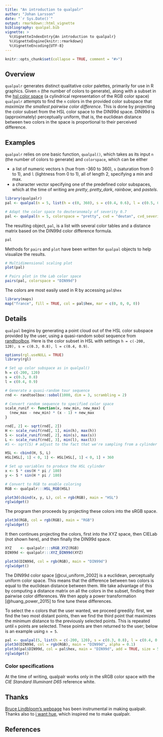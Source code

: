 ```yaml
---
title: "An introduction to qualpalr"
author: "Johan Larsson"
date: "`r Sys.Date()`"
output: rmarkdown::html_vignette
bibliography: qualpal.bib
vignette: >
  %\VignetteIndexEntry{An introduction to qualpalr}
  %\VignetteEngine{knitr::rmarkdown}
  %\VignetteEncoding{UTF-8}
---
```


```r
knitr::opts_chunk$set(collapse = TRUE, comment = "#>")
```


## Overview

`qualpalr` generates distinct qualitative color palettes, primarily for use in
R graphics. Given `n` (the number of colors to generate), along with a subset
in the [hsl color space](https://en.wikipedia.org/wiki/HSL_and_HSV) (a
cylindrical representation of the RGB color space) `qualpalr` attempts to find
the `n` colors in the provided color subspace that *maximize the smallest
pairwise color difference*. This is done by projecting the color subset from the
HSL color space to the DIN99d space. DIN99d is (approximately) perceptually
uniform, that is, the euclidean distance between two colors in the space is
proportional to their perceived difference.

## Examples

`qualpalr` relies on one basic function, `qualpal()`, which takes as its input
`n` (the number of colors to generate) and `colorspace`, which can be either

* a list of numeric vectors `h` (hue from -360 to 360), `s` (saturation from
0 to 1), and `l` (lightness from 0 to 1), all of length 2, specifying a min and
max.
* a character vector specifying one of the predefined color subspaces, which at
the time of writing are *pretty*, *pretty_dark*, *rainbow*, and *pastels*.

```r
library(qualpalr)
pal <- qualpal(n = 5, list(h = c(0, 360), s = c(0.4, 0.6), l = c(0.5, 0.85)))

# Adapt the color space to deuteranomaly of severity 0.7
pal <- qualpal(n = 5, colorspace = "pretty", cvd = "deutan", cvd_severity = 0.7)
```

The resulting object, `pal`, is a list with several color tables and a distance
matrix based on the DIN99d color difference formula.

```r
pal
```

Methods for `pairs` and `plot` have been written for `qualpal` objects to help
visualize the results.

```r
# Multidimensional scaling plot
plot(pal)

# Pairs plot in the Lab color space
pairs(pal, colorspace = "DIN99d")

```

The colors are most easily used in R by accessing `pal$hex`

```r
library(maps)
map("france", fill = TRUE, col = pal$hex, mar = c(0, 0, 0, 0))
```

## Details

`qualpal` begins by generating a point cloud out of the HSL color subspace
provided by the user, using a quasi-random sobol sequence from
[randtoolbox](https://cran.r-project.org/package=randtoolbox). Here is the color
subset in HSL with settings
`h = c(-200, 120), s = c(0.3, 0.8), l = c(0.4, 0.9)`.

```r
options(rgl.useNULL = TRUE)
library(rgl)

# Set up color subspace as in qualpal()
h = c(-200, 120)
s = c(0.3, 0.8)
l = c(0.4, 0.9)

# Generate a quasi-random tour sequence
rnd <- randtoolbox::sobol(1000, dim = 3, scrambling = 2)

# Convert random sequence to specified color space
scale_runif <- function(x, new_min, new_max) {
  (new_max - new_min) * (x - 1) + new_max
}

rnd[, 2] <- sqrt(rnd[, 2])
H <- scale_runif(rnd[, 1], min(h), max(h))
S <- scale_runif(rnd[, 2], min(s), max(s))
L <- scale_runif(rnd[, 3], min(l), max(l))
#S <- sqrt(S) # adjust to the fact that we're sampling from a cylinder

HSL <- cbind(H, S, L)
HSL[HSL[, 1] < 0, 1] <- HSL[HSL[, 1] < 0, 1] + 360

# Set up variables to produce the HSL cylinder
x <- S * cos(H * pi / 180)
y <- S * sin(H * pi / 180)

# Convert to RGB to enable coloring
RGB <- qualpalr:::HSL_RGB(HSL)

plot3d(cbind(x, y, L), col = rgb(RGB), main = "HSL")
rglwidget()
```

The program then proceeds by projecting these colors into the sRGB space.

```r
plot3d(RGB, col = rgb(RGB), main = "RGB")
rglwidget()
```

It then continues projecting the colors, first into the XYZ space, then CIELab
(not shown here), and then finally the DIN99d space.

```r
XYZ    <- qualpalr:::sRGB_XYZ(RGB)
DIN99d <- qualpalr:::XYZ_DIN99d(XYZ)

plot3d(DIN99d, col = rgb(RGB), main = "DIN99d")
rglwidget()
```

The DIN99d color space [@cui_uniform_2002] is a euclidean, perceptually uniform
color space. This means that the difference between two colors is equal to the
euclidean distance between them. We take advantage of this by computing a
distance matrix on all the colors in the subset, finding their pairwise color
differences. We then apply a power transformation [@huang_power_2015] to fine
tune these differences.

To select the `n` colors that the user wanted, we proceed greedily: first, we
find the two most distant points, then we find the third point that maximizes 
the minimum distance to the previously selected points. This is repeated until
`n` points are selected. These points are then returned to the user; below is an
example using `n = 5`.

```r
pal <- qualpal(5, list(h = c(-200, 120), s = c(0.3, 0.8), l = c(0.4, 0.9)))
plot3d(DIN99d, col = rgb(RGB), main = "DIN99d", alpha = 0.1)
plot3d(pal$DIN99d, col = pal$hex, main = "DIN99d", add = TRUE, size = 5)
rglwidget()
```

### Color specifications

At the time of writing, qualpalr works only in the sRGB color space with
the *CIE Standard Illuminant D65* reference white. 

## Thanks

[Bruce Lindbloom's webpage](http://www.brucelindbloom.com/) has
been instrumental in making qualpalr. Thanks also to
[i want hue](http://tools.medialab.sciences-po.fr/iwanthue/), which inspired me
to make qualpalr.

## References
